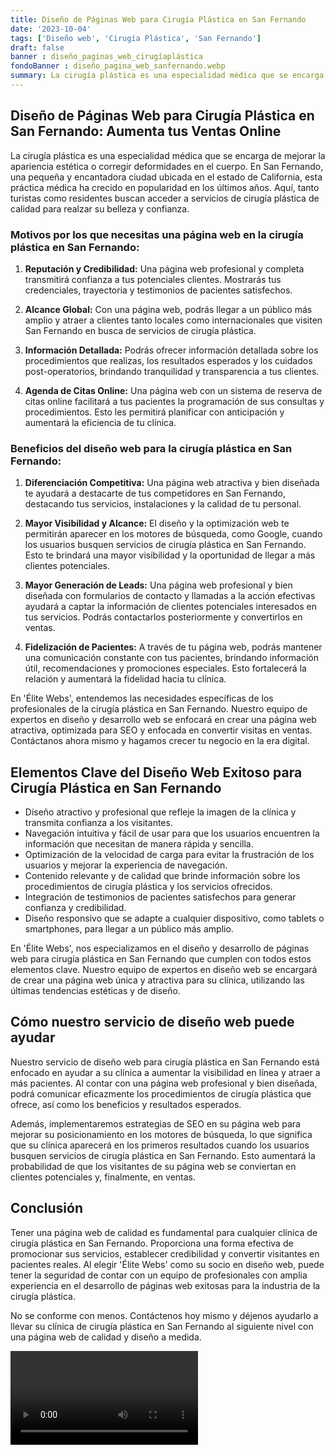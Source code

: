 ```yaml
---
title: Diseño de Páginas Web para Cirugía Plástica en San Fernando
date: '2023-10-04'
tags: ['Diseño web', 'Cirugía Plástica', 'San Fernando']
draft: false
banner : diseño_paginas_web_cirugíaplástica
fondoBanner : diseño_pagina_web_sanfernando.webp
summary: La cirugía plástica es una especialidad médica que se encarga de mejorar la apariencia estética o corregir deformidades en el cuerpo. En San Fernando, una pequeña y encantadora ciudad ubicada en el estado de California, esta práctica médica ha crecido en popularidad en los últimos años. Aquí, tanto turistas como residentes buscan acceder a servicios de cirugía plástica de calidad para realzar su belleza y confianza.
---
```


## **Diseño de Páginas Web para Cirugía Plástica en San Fernando: Aumenta tus Ventas Online**

La cirugía plástica es una especialidad médica que se encarga de mejorar la apariencia estética o corregir deformidades en el cuerpo. En San Fernando, una pequeña y encantadora ciudad ubicada en el estado de California, esta práctica médica ha crecido en popularidad en los últimos años. Aquí, tanto turistas como residentes buscan acceder a servicios de cirugía plástica de calidad para realzar su belleza y confianza.

### **Motivos por los que necesitas una página web en la cirugía plástica en San Fernando:**

1. **Reputación y Credibilidad:** Una página web profesional y completa transmitirá confianza a tus potenciales clientes. Mostrarás tus credenciales, trayectoria y testimonios de pacientes satisfechos.

2. **Alcance Global:** Con una página web, podrás llegar a un público más amplio y atraer a clientes tanto locales como internacionales que visiten San Fernando en busca de servicios de cirugía plástica.

3. **Información Detallada:** Podrás ofrecer información detallada sobre los procedimientos que realizas, los resultados esperados y los cuidados post-operatorios, brindando tranquilidad y transparencia a tus clientes.

4. **Agenda de Citas Online:** Una página web con un sistema de reserva de citas online facilitará a tus pacientes la programación de sus consultas y procedimientos. Esto les permitirá planificar con anticipación y aumentará la eficiencia de tu clínica.

### **Beneficios del diseño web para la cirugía plástica en San Fernando:** 

1. **Diferenciación Competitiva:** Una página web atractiva y bien diseñada te ayudará a destacarte de tus competidores en San Fernando, destacando tus servicios, instalaciones y la calidad de tu personal.

2. **Mayor Visibilidad y Alcance:** El diseño y la optimización web te permitirán aparecer en los motores de búsqueda, como Google, cuando los usuarios busquen servicios de cirugía plástica en San Fernando. Esto te brindará una mayor visibilidad y la oportunidad de llegar a más clientes potenciales.

3. **Mayor Generación de Leads:** Una página web profesional y bien diseñada con formularios de contacto y llamadas a la acción efectivas ayudará a captar la información de clientes potenciales interesados en tus servicios. Podrás contactarlos posteriormente y convertirlos en ventas.

4. **Fidelización de Pacientes:** A través de tu página web, podrás mantener una comunicación constante con tus pacientes, brindando información útil, recomendaciones y promociones especiales. Esto fortalecerá la relación y aumentará la fidelidad hacia tu clínica.

En 'Élite Webs', entendemos las necesidades específicas de los profesionales de la cirugía plástica en San Fernando. Nuestro equipo de expertos en diseño y desarrollo web se enfocará en crear una página web atractiva, optimizada para SEO y enfocada en convertir visitas en ventas. Contáctanos ahora mismo y hagamos crecer tu negocio en la era digital.

<GifSeo />

<Cta />

## Elementos Clave del Diseño Web Exitoso para Cirugía Plástica en San Fernando

- Diseño atractivo y profesional que refleje la imagen de la clínica y transmita confianza a los visitantes.
- Navegación intuitiva y fácil de usar para que los usuarios encuentren la información que necesitan de manera rápida y sencilla.
- Optimización de la velocidad de carga para evitar la frustración de los usuarios y mejorar la experiencia de navegación.
- Contenido relevante y de calidad que brinde información sobre los procedimientos de cirugía plástica y los servicios ofrecidos.
- Integración de testimonios de pacientes satisfechos para generar confianza y credibilidad.
- Diseño responsivo que se adapte a cualquier dispositivo, como tablets o smartphones, para llegar a un público más amplio.

En 'Élite Webs', nos especializamos en el diseño y desarrollo de páginas web para cirugía plástica en San Fernando que cumplen con todos estos elementos clave. Nuestro equipo de expertos en diseño web se encargará de crear una página web única y atractiva para su clínica, utilizando las últimas tendencias estéticas y de diseño.

## Cómo nuestro servicio de diseño web puede ayudar

Nuestro servicio de diseño web para cirugía plástica en San Fernando está enfocado en ayudar a su clínica a aumentar la visibilidad en línea y atraer a más pacientes. Al contar con una página web profesional y bien diseñada, podrá comunicar eficazmente los procedimientos de cirugía plástica que ofrece, así como los beneficios y resultados esperados.

Además, implementaremos estrategias de SEO en su página web para mejorar su posicionamiento en los motores de búsqueda, lo que significa que su clínica aparecerá en los primeros resultados cuando los usuarios busquen servicios de cirugía plástica en San Fernando. Esto aumentará la probabilidad de que los visitantes de su página web se conviertan en clientes potenciales y, finalmente, en ventas.

## Conclusión

Tener una página web de calidad es fundamental para cualquier clínica de cirugía plástica en San Fernando. Proporciona una forma efectiva de promocionar sus servicios, establecer credibilidad y convertir visitantes en pacientes reales. Al elegir 'Élite Webs' como su socio en diseño web, puede tener la seguridad de contar con un equipo de profesionales con amplia experiencia en el desarrollo de páginas web exitosas para la industria de la cirugía plástica.

No se conforme con menos. Contáctenos hoy mismo y déjenos ayudarlo a llevar su clínica de cirugía plástica en San Fernando al siguiente nivel con una página web de calidad y diseño a medida.

<Video />

<CtaBot job='Cirugía Plástica' city='San Fernando'/>

<Gmaps query='San Fernando+españa+maps' />